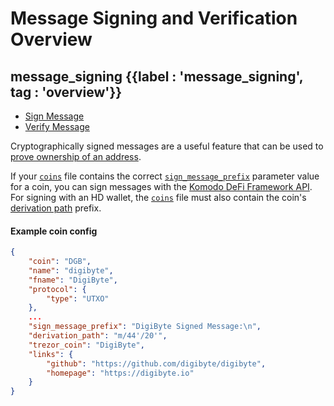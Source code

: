 
# Message Signing and Verification Overview

## message\_signing {{label : 'message_signing', tag : 'overview'}}

*   [Sign Message](/komodo-defi-framework/api/v20/utils/message_signing/sign_message/)
*   [Verify Message](/komodo-defi-framework/api/v20/utils/message_signing/verify_message/)

Cryptographically signed messages are a useful feature that can be used to [prove ownership of an address](https://www.coindesk.com/policy/2020/05/25/craig-wright-called-fraud-in-message-signed-with-bitcoin-addresses-he-claims-to-own/).

If your [`coins`](https://github.com/KomodoPlatform/coins) file contains the correct [`sign_message_prefix`](https://bitcoin.stackexchange.com/questions/77324/how-are-bitcoin-signed-messages-generated/77325#77325) parameter value for a coin, you can sign messages with the [Komodo DeFi Framework API](https://github.com/KomodoPlatform/komodo-defi-framework).
For signing with an HD wallet, the [`coins`](https://github.com/KomodoPlatform/coins) file must also contain the coin's [derivation path](https://www.blockplate.com/blogs/blockplate/what-is-a-derivation-path) prefix.

#### Example coin config

```json
{
    "coin": "DGB",
    "name": "digibyte",
    "fname": "DigiByte",
    "protocol": {
        "type": "UTXO"
    },
    ...
    "sign_message_prefix": "DigiByte Signed Message:\n",
    "derivation_path": "m/44'/20'",
    "trezor_coin": "DigiByte",
    "links": {
        "github": "https://github.com/digibyte/digibyte",
        "homepage": "https://digibyte.io"
    }
}
```

